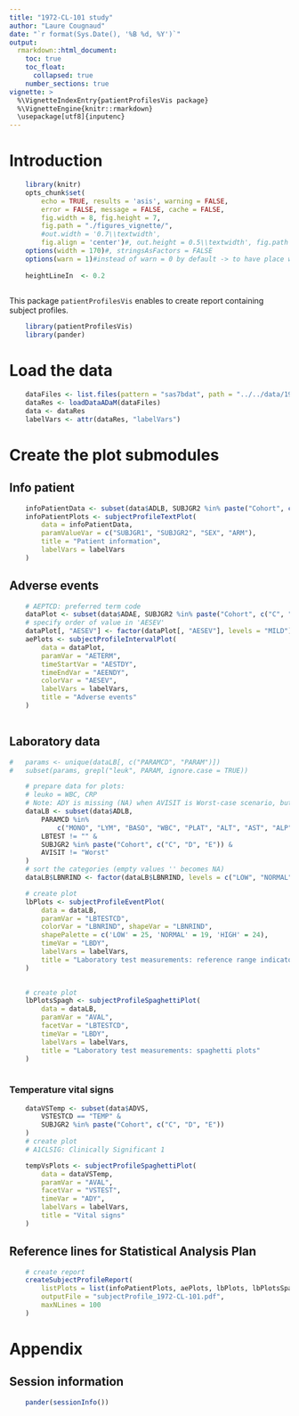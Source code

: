 ---
title: "1972-CL-101 study"
author: "Laure Cougnaud"
date: "`r format(Sys.Date(), '%B %d, %Y')`"
output: 
  rmarkdown::html_document:
    toc: true
    toc_float:
      collapsed: true
    number_sections: true
vignette: >
  %\VignetteIndexEntry{patientProfilesVis package}
  %\VignetteEngine{knitr::rmarkdown}
  \usepackage[utf8]{inputenc}
---

# Introduction

```{r options, echo = FALSE}
	
	library(knitr)
	opts_chunk$set(
		echo = TRUE, results = 'asis', warning = FALSE, 
		error = FALSE, message = FALSE, cache = FALSE,
		fig.width = 8, fig.height = 7,
		fig.path = "./figures_vignette/",
		#out.width = '0.7\\textwidth', 
		fig.align = 'center')#, out.height = 0.5\\textwidth', fig.path = 'graphs/') 
	options(width = 170)#, stringsAsFactors = FALSE
	options(warn = 1)#instead of warn = 0 by default -> to have place where warnings occur in the call to Sweave function
	
	heightLineIn  <- 0.2
	
```

This package `patientProfilesVis` enables to create report containing subject
profiles.

```{r loadPackages}

	library(patientProfilesVis)
	library(pander)

```

# Load the data

```{r loadData}	
	
	dataFiles <- list.files(pattern = "sas7bdat", path = "../../data/1972-CL-101/", full.names = TRUE)
	dataRes <- loadDataADaM(dataFiles)
	data <- dataRes
	labelVars <- attr(dataRes, "labelVars")

```

# Create the plot submodules

## Info patient

```{r  infoPatient}
			
	infoPatientData <- subset(data$ADLB, SUBJGR2 %in% paste("Cohort", c("C", "D", "E")))
	infoPatientPlots <- subjectProfileTextPlot(
		data = infoPatientData,
		paramValueVar = c("SUBJGR1", "SUBJGR2", "SEX", "ARM"),
		title = "Patient information",
		labelVars = labelVars
	)

```

## Adverse events

```{r ae}

	# AEPTCD: preferred term code
	dataPlot <- subset(data$ADAE, SUBJGR2 %in% paste("Cohort", c("C", "D", "E")) & AETERM != "")
	# specify order of value in 'AESEV'
	dataPlot[, "AESEV"] <- factor(dataPlot[, "AESEV"], levels = "MILD")
	aePlots <- subjectProfileIntervalPlot(
		data = dataPlot,
		paramVar = "AETERM",
		timeStartVar = "AESTDY",
		timeEndVar = "AEENDY",
		colorVar = "AESEV",
		labelVars = labelVars,
		title = "Adverse events"
	)
	
```

## Laboratory data

```{r lb-eventPlot}

#	params <- unique(dataLB[, c("PARAMCD", "PARAM")])
#	subset(params, grepl("leuk", PARAM, ignore.case = TRUE))

	# prepare data for plots:
	# leuko = WBC, CRP
	# Note: ADY is missing (NA) when AVISIT is Worst-case scenario, but remote the records for safety
	dataLB <- subset(data$ADLB, 
		PARAMCD %in% 
			c("MONO", "LYM", "BASO", "WBC", "PLAT", "ALT", "AST", "ALP", "GGT") &
		LBTEST != "" &
		SUBJGR2 %in% paste("Cohort", c("C", "D", "E")) &
		AVISIT != "Worst"
	)
	# sort the categories (empty values '' becomes NA)
	dataLB$LBNRIND <- factor(dataLB$LBNRIND, levels = c("LOW", "NORMAL", "HIGH"))

	# create plot
	lbPlots <- subjectProfileEventPlot(
		data = dataLB,
		paramVar = "LBTESTCD",
		colorVar = "LBNRIND", shapeVar = "LBNRIND",
		shapePalette = c('LOW' = 25, 'NORMAL' = 19, 'HIGH' = 24),
		timeVar = "LBDY",
		labelVars = labelVars,
		title = "Laboratory test measurements: reference range indicator"
	)
	
```

```{r lb-spaghettiPlot}

	# create plot
	lbPlotsSpagh <- subjectProfileSpaghettiPlot(
		data = dataLB,
		paramVar = "AVAL",
		facetVar = "LBTESTCD",
		timeVar = "LBDY",
		labelVars = labelVars,
		title = "Laboratory test measurements: spaghetti plots"
	)
	
```

### Temperature vital signs

```{r exampleTestModule-wideFormat-include, echo = FALSE}

	dataVSTemp <- subset(data$ADVS, 
		VSTESTCD == "TEMP" &
		SUBJGR2 %in% paste("Cohort", c("C", "D", "E"))
	)
	# create plot
	# A1CLSIG: Clinically Significant 1 

	tempVsPlots <- subjectProfileSpaghettiPlot(
		data = dataVSTemp,
		paramVar = "AVAL",
		facetVar = "VSTEST",
		timeVar = "ADY",
		labelVars = labelVars,
		title = "Vital signs"
	)

```


## Reference lines for Statistical Analysis Plan

```{r createReportWithAllModules-referenceLinesFromSAP, eval = FALSE}

	# create report
	createSubjectProfileReport(
		listPlots = list(infoPatientPlots, aePlots, lbPlots, lbPlotsSpagh, tempVsPlots),
		outputFile = "subjectProfile_1972-CL-101.pdf",
		maxNLines = 100
	)

```

# Appendix

## Session information


```{r includeSessionInfo, echo = FALSE}

	pander(sessionInfo())

```
